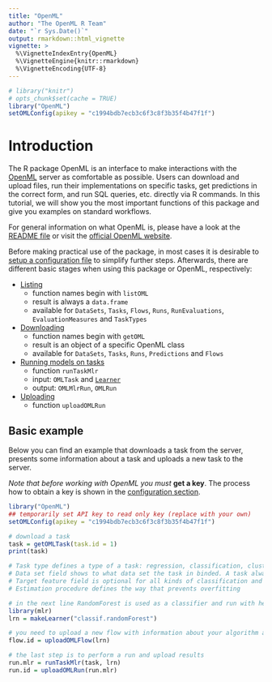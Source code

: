 ```yaml
---
title: "OpenML"
author: "The OpenML R Team"
date: "`r Sys.Date()`"
output: rmarkdown::html_vignette
vignette: >
  %\VignetteIndexEntry{OpenML}
  %\VignetteEngine{knitr::rmarkdown}
  %\VignetteEncoding{UTF-8}
---
```

```r
# library("knitr")
# opts_chunk$set(cache = TRUE)
library("OpenML")
setOMLConfig(apikey = "c1994bdb7ecb3c6f3c8f3b35f4b47f1f")
```

# Introduction {#intro}
The R package OpenML is an interface to make interactions with the [OpenML](http://openml.org/) server as comfortable as possible.
Users can download and upload files, run their implementations on specific tasks, get predictions in the correct form, and run SQL queries, etc. directly via R commands.
In this tutorial, we will show you the most important functions of this package and give you examples on standard workflows.

For general information on what OpenML is, please have a look at the [README file](https://github.com/openml/OpenML/blob/master/README.md) or visit the [official OpenML website](http://openml.org/).

Before making practical use of the package, in most cases it is desirable to [setup a configuration file](#config) to simplify further steps.
Afterwards, there are different basic stages when using this package or OpenML, respectively:

* [Listing](#listing)
    * function names begin with `listOML`
    * result is always a `data.frame`
    * available for `DataSets`, `Tasks`, `Flows`, `Runs`, `RunEvaluations`, `EvaluationMeasures` and `TaskTypes`
* [Downloading](#download)
    * function names begin with `getOML`
    * result is an object of a specific OpenML class
    * available for `DataSets`, `Tasks`, `Runs`, `Predictions` and `Flows`
* [Running models on tasks](#running)
    * function `runTaskMlr`
    * input: `OMLTask` and [`Learner`](https://mlr-org.github.io/mlr-tutorial/release/html/learner/index.html)
    * output: `OMLMlrRun`, `OMLRun`
* [Uploading](#upload)
    * function `uploadOMLRun`

## Basic example {#basicexample}

Below you can find an example that downloads a task from the server, presents some information about a task and uploads a new task to the server. 

*Note that before working with OpenML you must* **get a key**. The process how to obtain a key is shown in the [configuration section](#config).
    
```r
library("OpenML")
## temporarily set API key to read only key (replace with your own) 
setOMLConfig(apikey = "c1994bdb7ecb3c6f3c8f3b35f4b47f1f")

# download a task 
task = getOMLTask(task.id = 1) 
print(task)

# Task type defines a type of a task: regression, classification, clustering, etc. 
# Data set field shows to what data set the task in binded. A task always has to be connected to only one data set.
# Target feature field is optional for all kinds of classification and regression tasks 
# Estimation procedure defines the way that prevents overfitting

# in the next line RandomForest is used as a classifier and run with help of mlr library. You need to run an algorithm locally on your computer. Mlr will automatically download a package with a aspecified classifier.
library(mlr)
lrn = makeLearner("classif.randomForest")

# you need to upload a new flow with information about your algorithm and settings. If this algorithm already exists, you receive a message with ID of the existing flow
flow.id = uploadOMLFlow(lrn)

# the last step is to perform a run and upload results
run.mlr = runTaskMlr(task, lrn)
run.id = uploadOMLRun(run.mlr)

```

